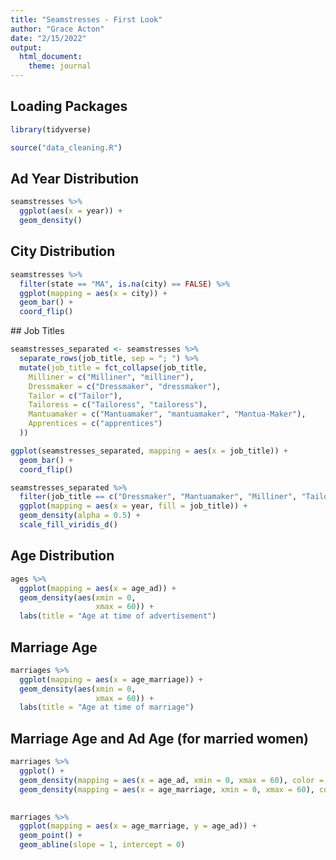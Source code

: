 ```yaml
---
title: "Seamstresses - First Look"
author: "Grace Acton"
date: "2/15/2022"
output: 
  html_document: 
    theme: journal
---
```


## Loading Packages 

```r
library(tidyverse)

source("data_cleaning.R")
```

## Ad Year Distribution

```r
seamstresses %>% 
  ggplot(aes(x = year)) +
  geom_density()
```


## City Distribution
 
```r
seamstresses %>% 
  filter(state == "MA", is.na(city) == FALSE) %>% 
  ggplot(mapping = aes(x = city)) +
  geom_bar() +
  coord_flip()
```
 ## Job Titles

```r
seamstresses_separated <- seamstresses %>% 
  separate_rows(job_title, sep = "; ") %>% 
  mutate(job_title = fct_collapse(job_title,
    Milliner = c("Milliner", "milliner"),
    Dressmaker = c("Dressmaker", "dressmaker"),
    Tailor = c("Tailor"),
    Tailoress = c("Tailoress", "tailoress"),
    Mantuamaker = c("Mantuamaker", "mantuamaker", "Mantua-Maker"),
    Apprentices = c("apprentices")
  ))

ggplot(seamstresses_separated, mapping = aes(x = job_title)) +
  geom_bar() +
  coord_flip()
```

```r
seamstresses_separated %>% 
  filter(job_title == c("Dressmaker", "Mantuamaker", "Milliner", "Tailoress")) %>% 
  ggplot(mapping = aes(x = year, fill = job_title)) +
  geom_density(alpha = 0.5) +
  scale_fill_viridis_d()

```

## Age Distribution

```r
ages %>% 
  ggplot(mapping = aes(x = age_ad)) +
  geom_density(aes(xmin = 0,
                   xmax = 60)) +
  labs(title = "Age at time of advertisement")
```

## Marriage Age

```r
marriages %>% 
  ggplot(mapping = aes(x = age_marriage)) +
  geom_density(aes(xmin = 0,
                   xmax = 60)) +
  labs(title = "Age at time of marriage")
```

## Marriage Age and Ad Age (for married women)

```r
marriages %>% 
  ggplot() +
  geom_density(mapping = aes(x = age_ad, xmin = 0, xmax = 60), color = "darkolivegreen") +
  geom_density(mapping = aes(x = age_marriage, xmin = 0, xmax = 60), color = "darkmagenta") 
  
```
```r
marriages %>% 
  ggplot(mapping = aes(x = age_marriage, y = age_ad)) +
  geom_point() +
  geom_abline(slope = 1, intercept = 0)
```


